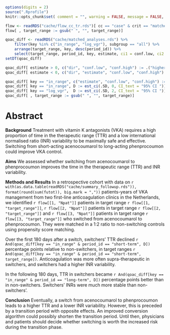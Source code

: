 ```r
options(digits = 2)
source(".Rprofile")
knitr::opts_chunk$set( comment = "", warning = FALSE, message = FALSE, echo = FALSE)

flow <- readRDS("cache/flow_cc_tr.rds")[ cc == "case" & crit == "matched" & crit_value == TRUE ]
flow[ , target_range := gsub(" ", "", target_range)]

qoac_diff <- readRDS("cache/matched_analyses.rds") %>%
	filter(key %in% c("in_range", "log_vgr"), subgroup == "all") %>%
	arrange(target_range, key, desc(period_id)) %>%
	select(target_range, period_id, key, estimate, ci1 = conf.low, ci2 = conf.high)
setDT(qoac_diff)

qoac_diff[ estimate > 0, c("dir", "conf.low", "conf.high") := .("higher", ci1, ci2)]
qoac_diff[ estimate < 0, c("dir", "estimate", "conf.low", "conf.high") := .("lower", abs(estimate), abs(ci2), abs(ci1))]

qoac_diff[ key == "in_range", c("estimate", "conf.low", "conf.high") := .(estimate * 100, conf.low * 100, conf.high * 100)]
qoac_diff[ key == "in_range", D := est_ci(.SD, 0, CI_text = "95% CI ")]
qoac_diff[ key == "log_vgr",  D := est_ci(.SD, 2, CI_text = "95% CI ")]
qoac_diff[ , target_range := gsub(" ", "", target_range)]
```

# Abstract

**Background**
Treatment with vitamin K antagonists (VKA) requires a high proportion of time in the therapeutic range (TTR) and a low international normalised ratio (INR) variability to be maximally safe and effective.
Switching from short-acting acenocoumarol to long-acting phenprocoumon could improve VKA control.

**Aims**
We assessed whether switching from acenocoumarol to phenprocoumon improves the time in the therapeutic range (TTR) and INR variability.

**Methods and Results**
In a retrospective cohort with data on `r with(as.data.table(readRDS("cache/summary_followup.rds")), format(round(sum(futot)), big.mark = ","))` patients-years of VKA management from two first-line anticoagulation clinics in the Netherlands, we identified `r flow[[1, "Npat"]]` patients in target range `r flow[[1, "target_range"]]`, `r flow[[2, "Npat"]]` patients in target range `r flow[[2, "target_range"]]` and `r flow[[3, "Npat"]]` patients in target range `r flow[[3, "target_range"]]`  who switched from acenocoumarol to phenprocoumon.
They were matched in a 1:2 ratio to non-switching controls using propensity score matching.

Over the first 180 days after a switch,
switchers' TTR declined `r And(qoac_diff[key == "in_range" & period_id == "short-term", D])` percentage points relative to non-switchers, in target ranges `r And(qoac_diff[key == "in_range" & period_id == "short-term", target_range])`.
Anticoagulation was more often supra-therapeutic in switchers,
and switchers had a higher INR variability.

In the following 180 days, TTR in switchers became `r And(qoac_diff[key == "in_range" & period_id == "long-term", D])` percentage points better than in non-switchers.
Switchers' INRs were much more stable than non-switchers'.

**Conclusion**
Eventually, a switch from acenocoumarol to phenprocoumon leads to a higher TTR and a lower INR variability.
However, this is preceded by a transition period with opposite effects.
An improved conversion algorithm could possibly shorten the transition period.
Until then, physicians and patients should decide whether switching is worth the increased risk during the transition phase.
